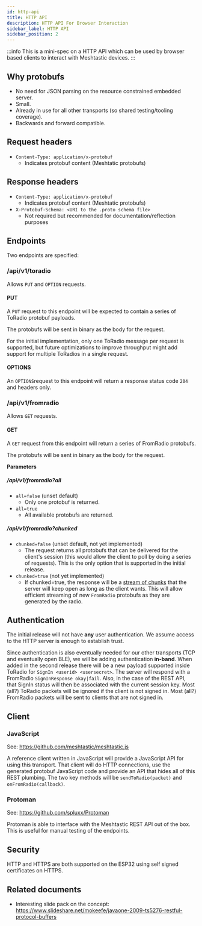 ```yaml
---
id: http-api
title: HTTP API
description: HTTP API For Browser Interaction
sidebar_label: HTTP API
sidebar_position: 2
---
```


:::info
This is a mini-spec on a HTTP API which can be used by browser based clients to interact with Meshtastic devices.
:::

## Why protobufs

- No need for JSON parsing on the resource constrained embedded server.
- Small.
- Already in use for all other transports (so shared testing/tooling coverage).
- Backwards and forward compatible.

## Request headers

- `Content-Type: application/x-protobuf`
  - Indicates protobuf content (Meshtatic protobufs)

## Response headers

- `Content-Type: application/x-protobuf`
  - Indicates protobuf content (Meshtatic protobufs)
- `X-Protobuf-Schema: <URI to the .proto schema file>`
  - Not required but recommended for documentation/reflection purposes

## Endpoints

Two endpoints are specified:

### /api/v1/toradio

Allows `PUT` and `OPTION` requests.

#### PUT

A `PUT` request to this endpoint will be expected to contain a series of ToRadio protobuf payloads.

The protobufs will be sent in binary as the body for the request.

For the initial implementation, only one ToRadio message per request is supported, but future optimizations to improve throughput might add support for multiple ToRadios in a single request.

#### OPTIONS

An `OPTIONS`request to this endpoint will return a response status code `204` and headers only.

### /api/v1/fromradio

Allows `GET` requests.

#### GET

A `GET` request from this endpoint will return a series of FromRadio protobufs.

The protobufs will be sent in binary as the body for the request.

**Parameters**

##### **/api/v1/fromradio?all**

- `all=false` (unset default)
  - Only one protobuf is returned.
- `all=true`
  - All available protobufs are returned.

##### **/api/v1/fromradio?chunked**

- `chunked=false` (unset default, not yet implemented)
  - The request returns all protobufs that can be delivered for the client's session (this would allow the client to poll by doing a series of requests). This is the only option that is supported in the initial release.
- `chunked=true` (not yet implemented)
  - If chunked=true, the response will be a [stream of chunks](https://en.wikipedia.org/wiki/Chunked_transfer_encoding) that the server will keep open as long as the client wants. This will allow efficient streaming of new `FromRadio` protobufs as they are generated by the radio.

## Authentication

The initial release will not have **any** user authentication. We assume access to the HTTP server is enough to establish trust.

Since authentication is also eventually needed for our other transports (TCP and eventually open BLE), we will be adding authentication **in-band**. When added in the second release there will be a new payload supported inside ToRadio for `SignIn <userid> <usersecret>`. The server will respond with a FromRadio `SignInResponse okay|fail`. Also, in the case of the REST API, that SignIn status will then be associated with the current session key. Most (all?) ToRadio packets will be ignored if the client is not signed in. Most (all?) FromRadio packets will be sent to clients that are not signed in.

## Client

### JavaScript

See: <https://github.com/meshtastic/meshtastic.js>

A reference client written in JavaScript will provide a JavaScript API for using this transport. That client will do HTTP connections, use the generated protobuf JavaScript code and provide an API that hides all of this REST plumbing. The two key methods will be `sendToRadio(packet)` and `onFromRadio(callback)`.

### Protoman

See: <https://github.com/spluxx/Protoman>

Protoman is able to interface with the Meshtastic REST API out of the box. This is useful for manual testing of the endpoints.

## Security

HTTP and HTTPS are both supported on the ESP32 using self signed certificates on HTTPS.

## Related documents

- Interesting slide pack on the concept: <https://www.slideshare.net/mokeefe/javaone-2009-ts5276-restful-protocol-buffers>
